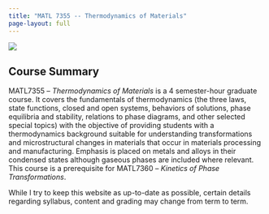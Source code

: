```yaml
---
title: "MATL 7355 -- Thermodynamics of Materials"
page-layout: full
---
```

![](images/banner.png)

## Course Summary

MATL7355 – *Thermodynamics of Materials* is a 4 semester-hour graduate course. It covers the fundamentals of
thermodynamics (the three laws, state functions, closed and open systems, behaviors of solutions, phase
equilibria and stability, relations to phase diagrams, and other selected special topics) with the objective
of providing students with a thermodynamics background suitable for understanding transformations and microstructural
changes in materials that occur in materials processing and manufacturing. Emphasis is placed on metals and alloys in
their condensed states although gaseous phases are included where relevant. This course is a prerequisite for
MATL7360 – *Kinetics of Phase Transformations*.

::: {.callout-important title="Disclaimer"}
While I try to keep this website as up-to-date as possible, certain details regarding syllabus, content
and grading may change from term to term.
:::